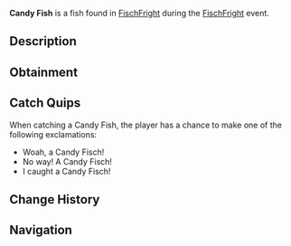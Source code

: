 {{FishInfobox
|image          = Candy Fish.png
|rarity         = Limited
|event          = FischFright
|sea            = First Sea
|location       = [[FischFright]]
|sublocation    = 
|sources        = Fishing Rod
|radar_location = 
|xp             = 400
|weather        = Clear
|time           = 
|season         = Winter
|bait           = Flakes
|base_weight    = 1
|base_value     = 200
|weight_range   = 0.5
|base_chance    = 10
|base_resil     = 50
}}
'''Candy Fish''' is a {{Rarity|Limited}} fish found in [[FischFright]] during the [[FischFright]] event.

== Description ==
{{Description|The Candy Fisch is a vibrant, bright coloured fish, formed from glucose and carbon. Known for their playful nature, and sweet gummy texture. Only can be caught during FischFright.|Bestiary Entry}}

== Obtainment ==
{{Description|Only can be caught during FischFright.|Bestiary Hint}}
{{Fish Availability|
FischFright/Frightful Pool
|top_rods      = 
Leviathan's Fang Rod\34435.41\52982.75;
Krampus's Rod\33467.53\38156.02;
Magma Rod\31975.65\36454.87;
Trident Rod\31046.87\50674.45;
Ethereal Prism Rod\29706.27\40557.5;
Flimsy Rod\28027.4\45369.97;
Training Rod\22502.19\44333.91;
Plastic Rod\29334.84\33444.14;
Free Spirit Rod\29520.14\48182.55;
Lucky Rod\18988.47\32309.46;
No-Life Rod\29155.26\42004.47;
Seraphic Rod\28983.55\40881.3;
Rod Of The Forgotten Fang\27166.17\38847.6;
Challenger's Rod\26542.81\38657.58;
Rod Of The Depths\24544.29\35741.81;
Zeus Rod\24345.76\35743.71;
Verdant Shear Rod\24029.27\35508.14;
Rod Of The Exalted One\23878.59\36623.93;
Blazebringer Rod\23112.92\34072.07;
Depthseeker Rod\22113.32\33039.91;
Avalanche Rod\19964.79\29948.58;
Volcanic Rod\18970.22\28270.47;
Steady Rod\7996.28\10910.56
|recommended   = Trident Rod
}}

== Catch Quips ==
When catching a Candy Fish, the player has a chance to make one of the following exclamations:
* Woah, a Candy Fisch!
* No way! A Candy Fisch!
* I caught a Candy Fisch!

== Change History ==
{{Change History|{{subst:Current Version}}}}

== Navigation ==
{{Fish Navbox|FischFright}}